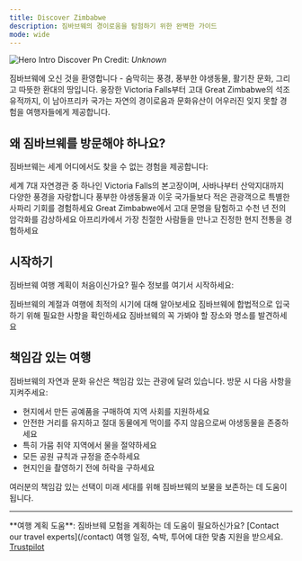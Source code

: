```yaml
---
title: Discover Zimbabwe
description: 짐바브웨의 경이로움을 탐험하기 위한 완벽한 가이드
mode: wide
---
```


![Hero Intro Discover Pn](/images/hero-intro-discover.png)
Credit: *Unknown*

짐바브웨에 오신 것을 환영합니다 - 숨막히는 풍경, 풍부한 야생동물, 활기찬 문화, 그리고 따뜻한 환대의 땅입니다. 웅장한 Victoria Falls부터 고대 Great Zimbabwe의 석조 유적까지, 이 남아프리카 국가는 자연의 경이로움과 문화유산이 어우러진 잊지 못할 경험을 여행자들에게 제공합니다.

## 왜 짐바브웨를 방문해야 하나요?

짐바브웨는 세계 어디에서도 찾을 수 없는 경험을 제공합니다:

<CardGroup cols="2">
  <Card title="자연의 경이로움" icon="mountain-sun" href="/destinations/victoria-falls">
    세계 7대 자연경관 중 하나인 Victoria Falls의 본고장이며, 사바나부터 산악지대까지 다양한 풍경을 자랑합니다
  </Card>

  <Card title="야생동물 사파리" icon="paw" href="/destinations/hwange-national-park">
    풍부한 야생동물과 이웃 국가들보다 적은 관광객으로 특별한 사파리 기회를 경험하세요
  </Card>

  <Card title="풍부한 역사" icon="monument" href="/destinations/great-zimbabwe">
    Great Zimbabwe에서 고대 문명을 탐험하고 수천 년 전의 암각화를 감상하세요
  </Card>

  <Card title="따뜻한 환대" icon="people" href="/culture/people-and-tribes">
    아프리카에서 가장 친절한 사람들을 만나고 진정한 현지 전통을 경험하세요
  </Card>
</CardGroup>

## 시작하기

짐바브웨 여행 계획이 처음이신가요? 필수 정보를 여기서 시작하세요:

<CardGroup cols="3">
  <Card title="최적의 방문 시기" icon="calendar" href="/when-to-visit">
    짐바브웨의 계절과 여행에 최적의 시기에 대해 알아보세요
  </Card>

  <Card title="비자 요구사항" icon="passport" href="/essentials/visas-and-entry">
    짐바브웨에 합법적으로 입국하기 위해 필요한 사항을 확인하세요
  </Card>

  <Card title="주요 관광지" icon="map" href="/destinations/victoria-falls">
    짐바브웨의 꼭 가봐야 할 장소와 명소를 발견하세요
  </Card>
</CardGroup>

## 책임감 있는 여행

짐바브웨의 자연과 문화 유산은 책임감 있는 관광에 달려 있습니다. 방문 시 다음 사항을 지켜주세요:

* 현지에서 만든 공예품을 구매하여 지역 사회를 지원하세요
* 안전한 거리를 유지하고 절대 동물에게 먹이를 주지 않음으로써 야생동물을 존중하세요
* 특히 가뭄 취약 지역에서 물을 절약하세요
* 모든 공원 규칙과 규정을 준수하세요
* 현지인을 촬영하기 전에 허락을 구하세요

여러분의 책임감 있는 선택이 미래 세대를 위해 짐바브웨의 보물을 보존하는 데 도움이 됩니다.

***

<Tip>
  **여행 계획 도움**: 짐바브웨 모험을 계획하는 데 도움이 필요하신가요? [Contact our travel experts](/contact) 여행 일정, 숙박, 투어에 대한 맞춤 지원을 받으세요.
</Tip>

<div class="trustpilot-widget" data-locale="en-US" data-template-id="56278e9abfbbba0bdcd568bc" data-businessunit-id="67f9200dd68b154e79a25462" data-style-height="52px" data-style-width="100%">
  <a href="https://www.trustpilot.com/review/travel-info.co.zw" target="_blank" rel="noopener">Trustpilot</a>
</div>
